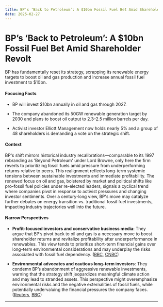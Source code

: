 ```yaml
---
title: BP’s ‘Back to Petroleum’: A $10bn Fossil Fuel Bet Amid Shareholder Revolt
date: 2025-02-27
---
```


# BP’s ‘Back to Petroleum’: A $10bn Fossil Fuel Bet Amid Shareholder Revolt

BP has fundamentally reset its strategy, scrapping its renewable energy targets to boost oil and gas production and increase annual fossil fuel investment to $10bn.

#### Focusing Facts

- BP will invest $10bn annually in oil and gas through 2027.

- The company abandoned its 50GW renewable generation target by 2030 and plans to boost oil output to 2.3–2.5 million barrels per day.

- Activist investor Elliott Management now holds nearly 5% and a group of 48 shareholders is demanding a vote on the strategic shift.

#### Context

BP's shift mirrors historical industry recalibrations—comparable to its 1997 rebranding as 'Beyond Petroleum' under Lord Browne, only here the firm reverts to prioritizing fossil fuels amid pressure from underperforming returns relative to peers. This realignment reflects long-term systemic tensions between sustainable investments and immediate profitability. The renewed focus on oil and gas, bolstered by market and political shifts like pro-fossil fuel policies under re-elected leaders, signals a cyclical trend where companies pivot in response to activist pressures and changing investor sentiments. Over a century-long view, BP's move may catalyze further debates on energy transition vs. traditional fossil fuel investments, impacting industry trajectories well into the future.

#### Narrow Perspectives

- **Profit-focused investors and conservative business media**: They argue that BP’s pivot back to oil and gas is a necessary move to boost shareholder returns and revitalize profitability after underperformance in renewables. This view tends to prioritize short-term financial gains over long-term environmental considerations and may underplay the risks associated with fossil fuel dependency. ([BBC](https://www.bbc.com/news/articles/c0mw1yw3kyvo), [CNBC](https://www.cnbc.com/2025/02/26/bp-to-ramp-up-fossil-fuel-spending-to-10-billion-in-strategy-reset.html))

- **Environmental advocates and cautious long-term investors**: They condemn BP’s abandonment of aggressive renewable investments, warning that the strategy shift jeopardizes meaningful climate action and may lead to stranded assets. This perspective might overemphasize environmental risks and the negative externalities of fossil fuels, while potentially undervaluing the financial pressures the company faces. ([Reuters](https://www.reuters.com/business/energy/bp-ditch-renewables-goals-return-focus-fossil-fuels-2025-02-24/), [BBC](https://www.bbc.com/news/articles/c3374ekd11po))

---

